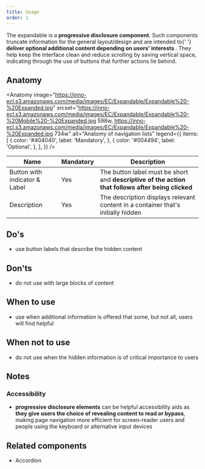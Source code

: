 ```yaml
---
title: Usage
order: 1
---
```



<Paragraph size="lead">
  The expandable is a <strong>progressive disclosure component</strong>. Such
  components truncate information for the general layout/design and are intended
  to{' '}
  <strong>
    deliver optional additional content depending on users' interests
  </strong>
  . They help keep the interface clean and reduce scrolling by saving vertical space,
  indicating through the use of buttons that further actions lie behind.
</Paragraph>

## Anatomy

<Anatomy
  image="https://inno-ecl.s3.amazonaws.com/media/images/EC/Expandable/Expandable%20-%20Expanded.jpg"
  srcset="https://inno-ecl.s3.amazonaws.com/media/images/EC/Expandable/Expandable%20-%20Mobile%20-%20Expanded.jpg 598w, https://inno-ecl.s3.amazonaws.com/media/images/EC/Expandable/Expandable%20-%20Expanded.jpg 734w"
  alt="Anatomy of navigation lists"
  legend={{
    items: [
      {
        color: '#404040',
        label: 'Mandatory',
      },
      {
        color: '#004494',
        label: 'Optional',
      },
    ],
  }}
/>

| Name                          | Mandatory | Description                                                                                                    |
| ----------------------------- | --------- | -------------------------------------------------------------------------------------------------------------- |
| Button with indicator & Label | Yes       | The button label must be short and <strong>descriptive of the action that follows after being clicked</strong> |
| Description                   | Yes       | The description displays relevant content in a container that's initially hidden                               |

## Do's

- use button labels that describe the hidden content

## Don'ts

- do not use with large blocks of content

## When to use

- use when additional information is offered that some, but not all, users will find helpful

## When not to use

- do not use when the hidden information is of critical importance to users

## Notes

### Accessibility

- **progressive disclosure elements** can be helpful accessibility aids as **they give users the choice of revealing content to read or bypass**, making page navigation more efficient for screen-reader users and people using the keyboard or alternative input devices

## Related components

- <Link to="/eu/components/accordion/usage/">Accordion</Link>

